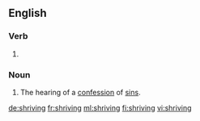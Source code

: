 ==English==

===Verb===
{{head|en}}

# {{present participle of|shrive|lang=en}}

===Noun===
{{en-noun}}

# The hearing of a [[confession]] of [[sin]]s.

[[de:shriving]]
[[fr:shriving]]
[[ml:shriving]]
[[fi:shriving]]
[[vi:shriving]]